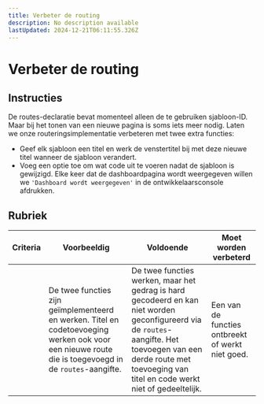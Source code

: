 ```yaml
---
title: Verbeter de routing
description: No description available
lastUpdated: 2024-12-21T06:11:55.326Z
---
```


# Verbeter de routing

## Instructies

De routes-declaratie bevat momenteel alleen de te gebruiken sjabloon-ID. Maar bij het tonen van een nieuwe pagina is soms iets meer nodig. Laten we onze routeringsimplementatie verbeteren met twee extra functies:

- Geef elk sjabloon een titel en werk de venstertitel bij met deze nieuwe titel wanneer de sjabloon verandert.
- Voeg een optie toe om wat code uit te voeren nadat de sjabloon is gewijzigd. Elke keer dat de dashboardpagina wordt weergegeven willen we `'Dashboard wordt weergegeven'` in de ontwikkelaarsconsole afdrukken. 

## Rubriek

| Criteria | Voorbeeldig                                                                                                                          | Voldoende                                                                                                                                                                                  | Moet worden verbeterd                                       |
| -------- | ---------------------------------------------------------------------------------------------------------------------------------- | ----------------------------------------------------------------------------------------------------------------------------------------------------------------------------------------- | ------------------------------------------------------- |
|          | De twee functies zijn geïmplementeerd en werken. Titel en codetoevoeging werken ook voor een nieuwe route die is toegevoegd in de `routes`-aangifte. | De twee functies werken, maar het gedrag is hard gecodeerd en kan niet worden geconfigureerd via de `routes`-aangifte. Het toevoegen van een derde route met toevoeging van titel en code werkt niet of gedeeltelijk. | Een van de functies ontbreekt of werkt niet goed. |
